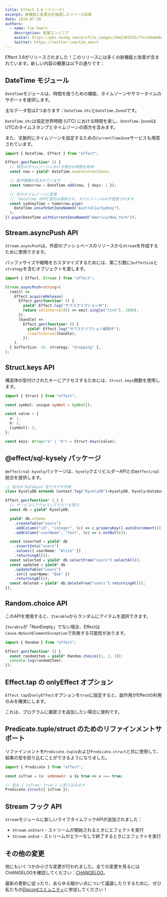 ```yaml
---
title: Effect 3.6 (リリース)
excerpt: 新機能と変更点を強調したリリース記事
date: 2024-07-30
authors:
  - name: Tim Smart
    description: 創業エンジニア
    avatar: https://pbs.twimg.com/profile_images/3642301555/77cc6dab66dc94fdd77e503fd6d1c1cf_400x400.jpeg
    twitter: https://twitter.com/tim_smart
---
```


Effect 3.6がリリースされました！このリリースには多くの新機能と改善が含まれています。新しい内容の概要は以下の通りです：

## DateTime モジュール

`DateTime`モジュールは、時間を扱うための機能、タイムゾーンやサマータイムのサポートを提供します。

主なデータ型は2つあります：`DateTime.Utc`と`DateTime.Zoned`です。

`DateTime.Utc`は協定世界時間 (UTC) における時間を表し、`DateTime.Zoned`はUTCのタイムスタンプとタイムゾーンの両方を含みます。

また、文脈的にタイムゾーンを設定するための`CurrentTimeZone`サービスも用意されています。

```ts
import { DateTime, Effect } from "effect";

Effect.gen(function* () {
  // 現在のタイムゾーンにおける現在の時間を取得
  const now = yield* DateTime.nowInCurrentZone;

  // 数学関数が含まれています
  const tomorrow = DateTime.add(now, { days: 1 });

  // 別のタイムゾーンに変換
  // `DateTime`のUTC部分は保持され、タイムゾーンのみが変更されます
  const sydneyTime = tomorrow.pipe(
    DateTime.unsafeSetZoneNamed("Australia/Sydney"),
  );
}).pipe(DateTime.withCurrentZoneNamed("America/New_York"));
```

## Stream.asyncPush API

`Stream.asyncPush`は、外部のプッシュベースのリソースから`Stream`を作成するために使用できます。

バッファサイズや戦略をカスタマイズするためには、第二引数に`bufferSize`と`strategy`を含むオブジェクトを渡します。

```ts
import { Effect, Stream } from "effect";

Stream.asyncPush<string>(
  (emit) =>
    Effect.acquireRelease(
      Effect.gen(function* () {
        yield* Effect.log("サブスクリプション中");
        return setInterval(() => emit.single("tick"), 1000);
      }),
      (handle) =>
        Effect.gen(function* () {
          yield* Effect.log("サブスクリプション解除中");
          clearInterval(handle);
        }),
    ),
  { bufferSize: 16, strategy: "dropping" },
);
```

## Struct.keys API

構造体の型付けされたキーにアクセスするためには、`Struct.keys`関数を使用します。

```ts
import { Struct } from "effect";

const symbol: unique symbol = Symbol();

const value = {
  a: 1,
  b: 2,
  [symbol]: 3,
};

const keys: Array<"a" | "b"> = Struct.keys(value);
```

## @effect/sql-kysely パッケージ

`@effect/sql-kysely`パッケージは、`kysely`クエリビルダーAPIとの`@effect/sql`統合を提供します。

```ts
// 自分の`Database`型でタグを作成
class KyselyDB extends Context.Tag("KyselyDB")<KyselyDB, Kysely<Database>>() {}

Effect.gen(function* (_) {
  // サービスにアクセスしてクエリを実行
  const db = yield* KyselyDB;

  yield* db.schema
    .createTable("users")
    .addColumn("id", "integer", (c) => c.primaryKey().autoIncrement())
    .addColumn("userName", "text", (c) => c.notNull());

  const inserted = yield* db
    .insertInto("users")
    .values({ userName: "Alice" })
    .returningAll();
  const selected = yield* db.selectFrom("users").selectAll();
  const updated = yield* db
    .updateTable("users")
    .set({ userName: "Bob" })
    .returningAll();
  const deleted = yield* db.deleteFrom("users").returningAll();
});
```

## Random.choice API

このAPIを使用すると、`Iterable`からランダムにアイテムを選択できます。

`Iterable`が「NonEmpty」でない場合、Effectは`Cause.NoSuchElementException`で失敗する可能性があります。

```ts
import { Random } from "effect";

Effect.gen(function* () {
  const randomItem = yield* Random.choice([1, 2, 3]);
  console.log(randomItem);
});
```

## Effect.tap の onlyEffect オプション

`Effect.tap`の`onlyEffect`オプションを`true`に設定すると、副作用がEffectの利用のみを確実にします。

これは、プログラムに厳密さを追加したい場合に便利です。

## Predicate.tuple/struct のためのリファインメントサポート

リファインメントを`Predicate.tuple`および`Predicate.struct`と共に使用して、結果の型を絞り込むことができるようになりました。

```ts
import { Predicate } from "effect";

const isTrue = (u: unknown): u is true => u === true;

// 型を { isTrue: true } に絞り込みます
Predicate.struct({ isTrue });
```

## Stream フック API

`Stream`モジュールに新しいライフタイムフックAPIが追加されました：

- `Stream.onStart` - ストリームが開始されるときにエフェクトを実行
- `Stream.onEnd` - ストリームがエラーなしで終了するときにエフェクトを実行

## その他の変更

他にもいくつかの小さな変更が行われました。全ての変更を見るにはCHANGELOGを確認してください：[CHANGELOG](https://github.com/Effect-TS/effect/blob/main/packages/effect/CHANGELOG.md)。

最新の更新に従ったり、あらゆる細かい点について議論したりするために、ぜひ私たちの[Discordコミュニティ](https://discord.gg/effect-ts)に参加してください！
